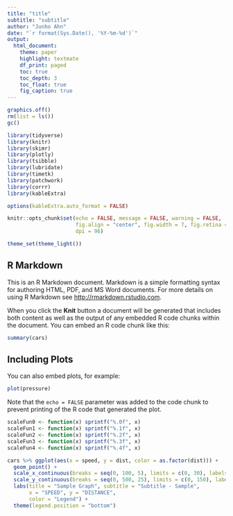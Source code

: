 ```yaml
---
title: "title"
subtitle: "subtitle"
author: "Junho Ahn"
date: "`r format(Sys.Date(), '%Y-%m-%d')`"
output: 
  html_document:
    theme: paper
    highlight: textmate
    df_print: paged
    toc: true
    toc_depth: 3
    toc_float: true
    fig_caption: true
---
```


```r
graphics.off()
rm(list = ls())
gc()

library(tidyverse)
library(knitr)
library(skimr)
library(plotly)
library(tsibble)
library(lubridate)
library(timetk)
library(patchwork)
library(corrr)
library(kableExtra)

options(kableExtra.auto_format = FALSE)

knitr::opts_chunk$set(echo = FALSE, message = FALSE, warning = FALSE,
                      fig.align = "center", fig.width = 7, fig.retina = 2,
                      dpi = 96)

theme_set(theme_light())

```

## R Markdown

This is an R Markdown document. Markdown is a simple formatting syntax for authoring HTML, PDF, and MS Word documents. For more details on using R Markdown see <http://rmarkdown.rstudio.com>.

When you click the **Knit** button a document will be generated that includes both content as well as the output of any embedded R code chunks within the document. You can embed an R code chunk like this:

```r
summary(cars)
```

## Including Plots

You can also embed plots, for example:

```r
plot(pressure)
```

Note that the `echo = FALSE` parameter was added to the code chunk to prevent printing of the R code that generated the plot.

```r
scaleFun0 <- function(x) sprintf("%.0f", x)
scaleFun1 <- function(x) sprintf("%.1f", x)
scaleFun2 <- function(x) sprintf("%.2f", x)
scaleFun3 <- function(x) sprintf("%.3f", x)
scaleFun4 <- function(x) sprintf("%.4f", x)

```

```r
cars %>% ggplot(aes(x = speed, y = dist, color = as.factor(dist))) +
  geom_point() +
  scale_x_continuous(breaks = seq(0, 100, 5), limits = c(0, 30), labels = scaleFun0) +
  scale_y_continuous(breaks = seq(0, 500, 25), limits = c(0, 150), labels = scaleFun1) +
  labs(title = "Sample Graph", subtitle = "Subtitle - Sample",
       x = "SPEED", y = "DISTANCE",
       color = "Legend") +
  theme(legend.position = "bottom")
```



